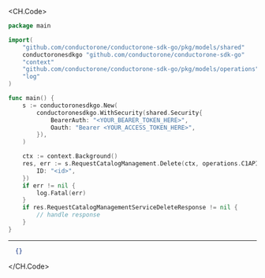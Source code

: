 
<CH.Code>
```go Delete.go
package main

import(
	"github.com/conductorone/conductorone-sdk-go/pkg/models/shared"
	conductoronesdkgo "github.com/conductorone/conductorone-sdk-go"
	"context"
	"github.com/conductorone/conductorone-sdk-go/pkg/models/operations"
	"log"
)

func main() {
    s := conductoronesdkgo.New(
        conductoronesdkgo.WithSecurity(shared.Security{
            BearerAuth: "<YOUR_BEARER_TOKEN_HERE>",
            Oauth: "Bearer <YOUR_ACCESS_TOKEN_HERE>",
        }),
    )

    ctx := context.Background()
    res, err := s.RequestCatalogManagement.Delete(ctx, operations.C1APIRequestcatalogV1RequestCatalogManagementServiceDeleteRequest{
        ID: "<id>",
    })
    if err != nil {
        log.Fatal(err)
    }
    if res.RequestCatalogManagementServiceDeleteResponse != nil {
        // handle response
    }
}
```
---

```json Example Response
  {}
```
</CH.Code>

